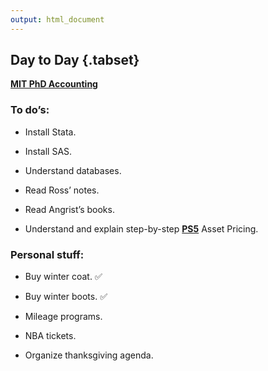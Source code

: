 ```yaml
---
output: html_document
---
```


## **Day to Day {.tabset}**

[**MIT PhD Accounting**](https://gabrielvoelcker.netlify.com/mit/mitaccphd)

### **To do's:**

- Install Stata.

- Install SAS.

- Understand databases.

- Read Ross' notes.

- Read Angrist's books.

- Understand and explain step-by-step [**PS5**](https://www.overleaf.com/project/5dc1d3319fda550001327bd5) Asset Pricing.

### **Personal stuff:**

- Buy winter coat. ✅

- Buy winter boots. ✅

- Mileage programs.

- NBA tickets.

- Organize thanksgiving agenda. 
